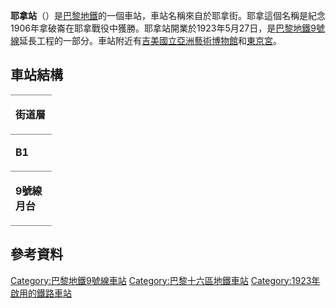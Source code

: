 {{unreferenced|time=2016-02-28T11:14:21+00:00}}
{{Infobox station
| name                = 耶拿站
| symbol_location     = paris
| symbol              = m
| symbol2             = 
| type                = [[巴黎地鐵|巴黎地鐵]]車站
| image               = [[File:Paris_Metro_Iena.jpg|300px]]
| alt                 = 
| caption             = 
| other_name          = 
| address             = [[巴黎十六區|巴黎十六區]]
| borough             = [[法蘭西島|法蘭西島]]
| country             = 法國
| iso_region          = FR_scale:2000
| coordinates_display = title
| coordinates_format  = dms
| latd  = 48.864466| latm  = | lats  = | latNS  = 
| longd = 2.29338| longm = | longs = | longEW = 
| coordinates         = 
| owned               = [[RATP|RATP]]
| operator            = [[RATP|RATP]]
| line                = 
| disabled            = 
| zone                = 1
| opened              = {{Start-date|1923年5月27日}}
| closed              = <!-- {{End date|YYYY|MM|DD|df=y}} -->
| services            = 
| map_type            = France Paris
}}
'''耶拿站'''（{{lang-fr|Iéna}}）是[[巴黎地鐵|巴黎地鐵]]的一個車站，車站名稱來自於耶拿街。耶拿這個名稱是紀念1906年拿破崙在耶拿戰役中獲勝。耶拿站開業於1923年5月27日，是[[巴黎地鐵9號線|巴黎地鐵9號線]]延長工程的一部分。車站附近有[[吉美國立亞洲藝術博物館|吉美國立亞洲藝術博物館]]和[[東京宮|東京宮]]。
== 車站結構 ==
{| border=0 cellspacing=0 cellpadding=3
|style="border-bottom:solid 1px gray;border-top:solid 1px gray;" width=50 valign=top|'''街道層'''
|-
|style="border-bottom:solid 1px gray;border-top:solid 1px gray;" width=50 valign=top|'''B1'''
|style="border-top:solid 1px gray;border-bottom:solid 1px gray;" width=100 valign=top|夾層
|-
|style="border-bottom:solid 1px gray;" width=50 rowspan=10 valign=top|'''9號線月台'''
|style="border-top:solid 1px gray;border-right:solid 2px black;border-left:solid 2px black;border-bottom:solid 2px black;" colspan=2|<center><small>[[側式月台|側式月台]]，右側開門</small>
|-
|style="border-bottom:solid 1px gray;" width=100|西行
|style="border-bottom:solid 1px gray;" width=390|{{arrow|L}} [[File:Metro-M.svg|16x16px]][[File:Paris_Metro_9.svg|16x16px]]往[[塞夫爾橋站|塞夫爾橋]]<small>（[[托卡德羅站|托卡德羅]]）</small>
|-
|東行
|{{arrow|R}} [[File:Metro-M.svg|16x16px]][[File:Paris_Metro_9.svg|16x16px]]往[[蒙特勒伊鎮站|蒙特勒伊鎮]]<small>（[[阿爾瑪-瑪索站|阿爾瑪-瑪索]]）</small>
|-
|style="border-top:solid 2px black;border-right:solid 2px black;border-left:solid 2px black;border-bottom:solid 1px gray;" colspan=2|<center><small>[[側式月台|側式月台]]，右側開門</small>
|}
{{Commons category|Iéna (Paris Metro)}}

==參考資料==
{{Reflist}}
{{巴黎地鐵9號線}}
{{DEFAULTSORT:Iéna}}
[[Category:巴黎地鐵9號線車站|Category:巴黎地鐵9號線車站]]
[[Category:巴黎十六區地鐵車站|Category:巴黎十六區地鐵車站]]
[[Category:1923年啟用的鐵路車站|Category:1923年啟用的鐵路車站]]